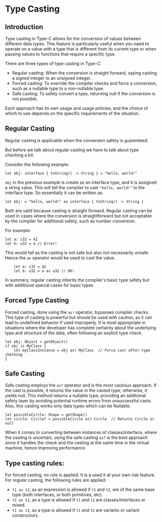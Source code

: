 
# Type Casting

## Introduction
Type casting in Type-C allows for the conversion of values between different data types. This feature is particularly useful
when you need to operate on a value with a type that is different from its current type or when passing values to functions
that require a specific type.

There are three types of type casting in Type-C:
- Regular casting: When the conversion is straight forward, saying casting a signed integer to an unsigned integer.
- Forced casting: To override the compiler checks and force a conversion, such as a nullable type to a non-nullable type.
- Safe casting: To safely convert a type, returning null if the conversion is not possible.

Each approach has its own usage and usage policies, and the choice of which to use depends on the specific requirements of the situation.

## Regular Casting
Regular casting is applicable when the conversion safety is guarenteed.

But before we talk about regular casting we have to talk about type checking a bit.

Consider the following example:
```tc
let obj: interface { toString() -> String } = "hello, world!"
```

`obj` in the previous example is create as an interface type, and it is assigned a string value.
This will tell the compiler to cast `"hello, world!"` to the interface type. So essentially
it can be written as:
```tc
let obj: = "hello, world!" as interface { toString() -> String }
```

Both are valid because casting is straight forward. Regular casting can be used in cases where the conversion
is straightforward but not acceptable by the compiler for additional safety, such as number conversion.

For example:
```tc
let a: i32 = 42
let b: u32 = a // Error!
```
This would fail as the casting is not safe but also not necessarily unsafe. Hence the `as` operator would be used to cast the value.
```tc
    let a: i32 = 42
    let b: u32 = a as u32 // OK!
```

In summary, regular casting inherits the compiler's basic type safety but with additional special cases for basic types


## Forced Type Casting
Forced casting, done using the `as!` operator, bypasses compiler checks. This type of casting is powerful but should be used with caution, as it can lead to undefined behavior if used improperly. It is most appropriate in situations where the developer has complete certainty about the underlying type and structure of the data, often following an explicit type check.

```
let obj: Object = getObject()
if obj is MyClass {
    let myClassInstance = obj as! MyClass  // Force cast after type checking
}
```

## Safe Casting
Safe casting employs the `as?` operator and is the most cautious approach. If the cast is possible, it returns the value in the casted type; otherwise, it yields null. This method returns a nullable type, providing an additional safety layer by avoiding potential runtime errors from unsuccessful casts. Also, this casting works only data types which can be Nullable.

```tc
let possibleCircle: Shape = getShape()
let circle: Circle? = possibleCircle as? Circle  // Returns Circle or null
```

When it comes to converting between instances of classes/interface, where the casting is uncertain, using the safe casting `as?` is the best approach since it handles the check and the casting at the same time in the virtual machine, hence improving performance.


## Type casting rules:

For forced casting, no rule is applied. It is a used it at your own risk feature. For regular casting, the following rules are applied:
- `t1 as t2`, as an expression is allowed if `t1` and `t2`, are of the same base type (both interfaces, or both primitives, etc).
- `t1 as t2`, as a type is allowed if `t1` and `t2` are classes/interfaces or mixed.
- `t1 as t2`, as a type is allowed if `t1` and `t2` are variants or variant constructors.

